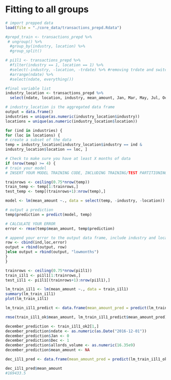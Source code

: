 # Fitting to all groups

```r
# import prepped data
load(file = "./core_data/transactions_prepd.Rdata")


```

```r
#prepd_train <- transactions_prepd %>% 
 # ungroup() %>% 
  #group_by(industry, location) %>% 
  #group_split()

# pi1l1 <- transactions_prepd %>% 
  #filter(industry == 1, location == 1) %>% 
  #select(-industry, -location, -trdate) %>% #removing trdate and switching to ndate for ease of calculation
  #arrange(ndate) %>% 
  #select(ndate, everything())
```


```r
#final variable list
industry_location <- transactions_prepd %>% 
  select(ndate, location, industry, mean_amount, Jan, Mar, May, Jul, Oct, Nov, Dec, allords_volume)

```

```r
# industry_location is the aggregated data frame
output = data.frame()
industries = unique(as.numeric(industry_location$industry))
locations = unique(as.numeric(industry_location$location))

for (ind in industries) {
for (loc in locations) {
# create a subset of the data
temp = industry_location[industry_location$industry == ind &
industry_location$location == loc, ]

# Check to make sure you have at least X months of data
if (nrow(temp) >= 4) {
# train your model
# INSERT YOUR MODEL TRAINING CODE, INCLUDING TRAINING/TEST PARTITIONING

trainrows <- ceiling(0.75*nrow(temp))
train_temp <- temp[1:trainrows,]
test_temp <- temp[(trainrows+1):nrow(temp),] 

model <- lm(mean_amount ~., data = select(temp, -industry, -location))

# output a prediction
temp$prediction = predict(model, temp)

# CALCULATE YOUR ERROR
error <- rmse(temp$mean_amount, temp$prediction)

# append your error to the output data frame, include industry and location variables
row <- cbind(ind,loc,error)
output = rbind(output, row)
}else output = rbind(output, "lowmonths")
}
}
```


```r
trainrows <- ceiling(0.75*nrow(pi1l1))
train_i1l1 <- pi1l1[1:trainrows,]
test_i1l1 <- pi1l1[(trainrows+1):nrow(pi1l1),]
```

```r
lm_train_i1l1 <- lm(mean_amount ~., data = train_i1l1)
summary(lm_train_i1l1)
plot(lm_train_i1l1)

lm_train_i1l1_predict <- data.frame(mean_amount_pred = predict(lm_train_i1l1, train_i1l1), ndate = train_i1l1$ndate)
```

```r
rmse(train_i1l1_ok$mean_amount, lm_train_i1l1_predict$mean_amount_pred)
```

```r
december_prediction <- train_i1l1_ok2[1,]
december_prediction$ndate <- as.numeric(as.Date("2016-12-01"))
december_prediction$Jan <- 0
december_prediction$Dec <- 1
december_prediction$allords_volume <- as.numeric(16.35e9)
december_prediction$mean_amount <- NA

dec_i1l1_pred <- data.frame(mean_amount_pred = predict(lm_train_i1l1_ok2, december_prediction), ndate = december_prediction$ndate)

dec_i1l1_pred$mean_amount
#169433.5
```

